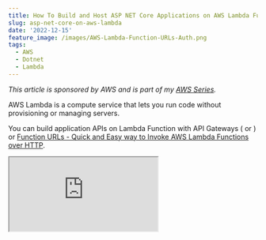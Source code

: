 ```yaml
---
title: How To Build and Host ASP NET Core Applications on AWS Lambda Functions
slug: asp-net-core-on-aws-lambda
date: '2022-12-15'
feature_image: /images/AWS-Lambda-Function-URLs-Auth.png
tags:
  - AWS
  - Dotnet
  - Lambda
---
```

_This article is sponsored by AWS and is part of my [AWS Series](/tag/aws/)._

AWS Lambda is a compute service that lets you run code without provisioning or managing servers.

You can build application APIs on Lambda Function with API Gateways (<BlogLink
  href="/blog/aws-dotnet-lambda-authorizer-api-gateway"
  title="Using .NET AWS Lambda Authorizer To Secure API Gateway REST API"
  description="Lambda Authorizer is a feature provided by API Gateway that helps us separate the authentication logic from our business logic in our function code. Let's learn how to build a Lambda Authorizer in .NET Core and use it to secure an API Gateway REST API."
  authorImage="/images/logo-512x512-24.png"
  authorName="Rahul Nath"
  authorTitle="Rahul Pulikkot Nath"
  featureImage="/images/aws-lambda-authorizer-dotnet.jpg"
/> or <BlogLink
  href="/blog/amazon-api-gateway-http-apis"
  title="Amazon API Gateway for the .NET Developer - How To Build HTTP APIs"
  description="Learn how to get started with API Gateway by building an HTTP API backed by AWS Lambda running on .NET Core. We will see how to create different HTTP endpoints, connect them to lambda functions, send and receive data, set up stages, and more."
  authorImage="/images/logo-512x512-24.png"
  authorName="Rahul Nath"
  authorTitle="Rahul Pulikkot Nath"
  featureImage="/images/learning_code.jpg"
/>) or [Function URLs - Quick and Easy way to Invoke AWS Lambda Functions over HTTP](/blog/function-urls-in-aws-lambda-dotnet/).

<iframe src="https://www.youtube.com/embed/PTnWbKWm3uo?feature=oembed" />

But what if you have existing APIs built using ASP NET Web API and want to use AWS Lambda Function?

You might not want to go through all the work to migrate them over to independent Lambda functions and build the API from scratch.

In this post, I will show you how you can easily host ASP Net Web APIs on Lambda Functions.

## Setting up ASP NET Core on Lambda

You must add a reference to Amazon to enable Lambda Hosting for any ASP NET Core application[.Lambda.AspNetCoreServer.Hosting](https://www.nuget.org/packages/Amazon.Lambda.AspNetCoreServer.Hosting/) Nuget package.

You can find the complete source code of the Nuget package here on [Github](https://github.com/aws/aws-lambda-dotnet/tree/master/Libraries/src/Amazon.Lambda.AspNetCoreServer.Hosting).

Once added, enable Lambda Hosting using the extension method `AddAWSLambdaHosting` as shown below.

```csharp
builder.Services.AddAWSLambdaHosting(LambdaEventSource.RestApi);
```

Depending on how you plan to expose the ASP NET API, you can choose different options for the `LambdaEventSource`. The supported values are `RestApi`, `HttpApi` and `ApplicationLoadBalancer` as shown below.

```csharp
public enum LambdaEventSource
{
    /
    / Summary:
    /     API Gateway REST API
    RestApi,
    /
    / Summary:
    /     API Gateway HTTP API
    HttpApi,
    /
    / Summary:
    /     ELB Application Load Balancer
    ApplicationLoadBalancer
}

```

### Deploy To AWS Lambda

You can use the [.NET Core Global Tools for AWS](https://aws.amazon.com/blogs/developer/net-core-global-tools-for-aws/) to deploy an ASP NET application to Lambda from the command line.

Navigate to the root of the project folder for the ASP NET application and run the below command to deploy the application to Lambda.

```bash
dotnet lambda deploy-function
```

The CLI tool prompts for more inputs to configure the Lambda Function like the runtime (_dotnet6_), Function name, IAM Role, default timeout, etc.

Enter the relevant values required for your application, and it will successfully deploy to the Lambda environment.

I prefer to set up a build-deploy pipeline to deploy code in a real-world application. Check out the video below on how you can use CloudFormation templates from GitHub Actions to automatically deploy code changes to a Lambda Function.

<iframe src="https://www.youtube.com/embed/U96230YlSJA?feature=oembed" />

### Right Click Deploy From Visual Studio

When creating a Lambda Project, Visual Studio shows the option to deploy a Lambda Function right from within Visual Studio.

However, this option is not available for an ASP NET Application by default. To enable this option, you can edit the `csproj` file and add in the `AWSProjectType` node and set it to the value '_Lambda_'.

```xml
<AWSProjectType>Lambda</AWSProjectType>
```

Once added, right-click on the project in Visual Studio Solution Explorer, and you will see the option `Publish to AWS Lambda...` .

![Publish to AWS Lambda option for ASP NET Application from Visual Studio](/images/image.png)

Use this and follow the GUI dialog to deploy the Lambda Function.

![Upload Lambda Function dialog box from Visual Studio to deploy an ASP NET Application](/images/image-1.png)

If you are new to AWS Lambda, I recommend checking out my Getting Started with AWS Lambda article below.

<BlogLink
  href="/blog/aws-lambda-net-core/"
  title="AWS Lambda For The .NET Developer: How To Easily Get Started"
  description="Learn how to get started with AWS Lambda with .NET Core by building out a simple function and deploying to AWS. We will also see how to set up local development environment using the AWS Toolkit."
  authorImage="/images/logo-512x512-24.png"
  authorName="Rahul Nath"
  authorTitle="Rahul Pulikkot Nath"
  featureImage="/images/aws_lambda.jpg"
/>

## Exposing ASP NET API Over a URL

With the Lambda Function deployed with the ASP NET Web Application, we need to expose it over a URL for other applications to access.

There are different ways to achieve this, as shown below.

### ASP NET API Over Lambda Function URL

A Function URL is a dedicated HTTP(S) endpoint for your Lambda function.

When enabling Function URLs, Lambda automatically generates a unique URL endpoint. Once you create a function URL, its URL endpoint never changes.

<BlogLink
  href="/blog/function-urls-in-aws-lambda-dotnet/"
  title="Function URLs - Quick and Easy way to Invoke AWS Lambda Functions over HTTP"
  description="A Function URL is a dedicated endpoint for your Lambda function. Learn how to enable Function URLs and build an API using .NET Lambda Function."
  authorImage="/images/logo-512x512-24.png"
  authorName="Rahul Nath"
  authorTitle="Rahul Pulikkot Nath"
  featureImage="/images/AWS-Lambda-Function-URLs.png"
/>

When using Function URLs to expose ASP NET Api on Lambda Function, use the  `LambdaEventSource` with the value `HttpApi`.

![Function URL enabled for Lambda Function. Navigate to the URL to access the ASP NET API Application](/images/image-2.png)

Navigate to the Function URL to access the ASP NET API Application. You can also add [securing Function URLs](/blog/how-to-secure-and-authenticate-lambda-function-urls/) to protect the API endpoint for specific applications or users with access.

### ASP NET API Over AWS API Gateway

Amazon API Gateway is a fully managed service that helps developers build and maintain APIs at any scale. The Gateway is a ‘front door’ to your business data and backend services.

API Gateway is often mentioned along with Serverless technologies, especially AWS Lambda, since exposing the Function over an HTTP endpoint makes it very easy.

API Gateway supports two modes of creating APIs

#### HTTP APIs

HTTP APIs are the latest services designed for low-latency, cost-effective integrations with different AWS services. Compared to the previous generation REST APIs it has a lot of advantages. However, there are also certain missing features. So before diving in, ensure [HTTP APIs are the right choice for you](https://docs.aws.amazon.com/apigateway/latest/developerguide/http-api-vs-rest.html) (which most of the time will be ).

<BlogLink
  href="/blog/amazon-api-gateway-http-apis/"
  title="Amazon API Gateway for the .NET Developer - How To Build HTTP APIs"
  description="Learn how to get started with API Gateway by building an HTTP API backed by AWS Lambda running on .NET Core. We will see how to create different HTTP endpoints, connect them to lambda functions, send and receive data, set up stages, and more."
  authorImage="/images/logo-512x512-24.png"
  authorName="Rahul Nath"
  authorTitle="Rahul Pulikkot Nath"
  featureImage="/images/learning_code.jpg"
/>

To expose as HTTP APIs, use the `LambdaEventSource` with the value `HttpApi` , same as with the Function URL.

#### REST APIs

While HTTP APIs are designed with minimal and cost-effective features, REST APIs provide more advanced features such as API keys, per-client throttling, request validation, private API endpoints, etc.

<BlogLink
  href="/blog/amazon-api-gateway-rest-api-introduction/"
  title="Amazon API Gateway - Introduction To Building REST APIs"
  description="Learn how to build REST API using API Gateway. We will learn the different building blocks of REST APIs, how they connect with each other, and how you can build and configure an API in the AWS Console."
  authorImage="/images/logo-512x512-24.png"
  authorName="Rahul Nath"
  authorTitle="Rahul Pulikkot Nath"
  featureImage="/images/learning_code.jpg"
/>

When exposing Lambda Functions over API Gateway REST APIs, set the `LambdaEventSource` as `RestApi`.

I hope this helps you to build and run your ASP NET Applications on AWS Lambda Function.

